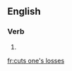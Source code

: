 ==English==

===Verb===
{{head|en}}

# {{en-third-person singular of|cut one's losses}}

[[fr:cuts one's losses]]